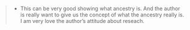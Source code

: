 >
- This can be very good showing what ancestry is. And the author is really want to give us the concept of what the ancestry really is. I am very love the author's attitude about reseach.

<script src="d3.min.js"></script>
<svg class="plot"></svg>	
<script src="ancestry.js"></script>
